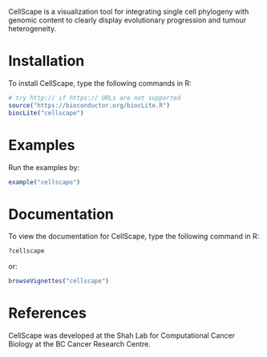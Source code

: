 CellScape is a visualization tool for integrating single cell phylogeny with genomic content to clearly display evolutionary progression and tumour heterogeneity. 

# Installation 

To install CellScape, type the following commands in R:

```r
# try http:// if https:// URLs are not supported
source("https://bioconductor.org/biocLite.R")
biocLite("cellscape")
```

# Examples 

Run the examples by: 

```r
example("cellscape")
```

# Documentation 

To view the documentation for CellScape, type the following command in R:

```r
?cellscape
```

or:

```r
browseVignettes("cellscape") 
```

# References

CellScape was developed at the Shah Lab for Computational Cancer Biology at the BC Cancer Research Centre.
